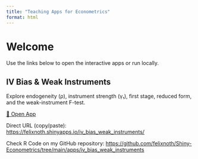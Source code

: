 ```yaml
---
title: "Teaching Apps for Econometrics"
format: html
---
```


# Welcome

Use the links below to open the interactive apps or run locally.

## IV Bias & Weak Instruments

Explore endogeneity (ρ), instrument strength (γ₁), first stage, reduced form, and the weak-instrument F-test.

[🚀 Open App](https://felixnoth.shinyapps.io/iv_bias_weak_instruments/){target="_blank"}

Direct URL (copy/paste):  
<https://felixnoth.shinyapps.io/iv_bias_weak_instruments/>

Check R Code on my GitHub repository: 
<https://github.com/felixnoth/Shiny-Econometrics/tree/main/apps/iv_bias_weak_instruments>